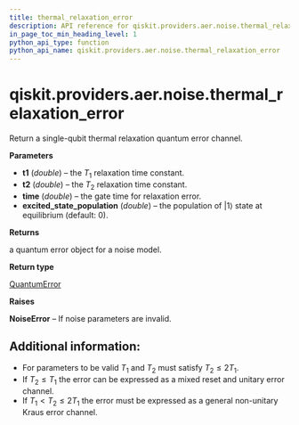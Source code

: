 ```yaml
---
title: thermal_relaxation_error
description: API reference for qiskit.providers.aer.noise.thermal_relaxation_error
in_page_toc_min_heading_level: 1
python_api_type: function
python_api_name: qiskit.providers.aer.noise.thermal_relaxation_error
---
```


# qiskit.providers.aer.noise.thermal\_relaxation\_error

<Function id="qiskit.providers.aer.noise.thermal_relaxation_error" github="https://github.com/qiskit/qiskit-aer/tree/stable/0.8/qiskit/providers/aer/noise/errors/standard_errors.py" signature="thermal_relaxation_error(t1, t2, time, excited_state_population=0)">
  Return a single-qubit thermal relaxation quantum error channel.

  **Parameters**

  *   **t1** (*double*) – the $T_1$ relaxation time constant.
  *   **t2** (*double*) – the $T_2$ relaxation time constant.
  *   **time** (*double*) – the gate time for relaxation error.
  *   **excited\_state\_population** (*double*) – the population of $|1\rangle$ state at equilibrium (default: 0).

  **Returns**

  a quantum error object for a noise model.

  **Return type**

  [QuantumError](qiskit.providers.aer.noise.QuantumError "qiskit.providers.aer.noise.QuantumError")

  **Raises**

  **NoiseError** – If noise parameters are invalid.

  ## Additional information:

  *   For parameters to be valid $T_1$ and $T_2$ must satisfy $T_2 \le 2 T_1$.
  *   If $T_2 \le T_1$ the error can be expressed as a mixed reset and unitary error channel.
  *   If $T_1 < T_2 \le 2 T_1$ the error must be expressed as a general non-unitary Kraus error channel.
</Function>

